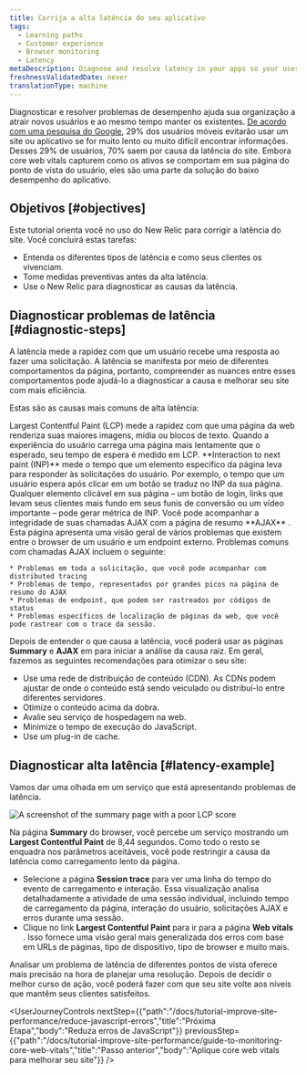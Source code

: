 ```yaml
---
title: Corrija a alta latência do seu aplicativo
tags:
  - Learning paths
  - Customer experience
  - Browser monitoring
  - Latency
metaDescription: Diagnose and resolve latency in your apps so your users get the most out of their site experience.
freshnessValidatedDate: never
translationType: machine
---
```


Diagnosticar e resolver problemas de desempenho ajuda sua organização a atrair novos usuários e ao mesmo tempo manter os existentes. [De acordo com uma pesquisa do Google](https://think.storage.googleapis.com/images/micromoments-guide-to-winning-shift-to-mobile-download.pdf), 29% dos usuários móveis evitarão usar um site ou aplicativo se for muito lento ou muito difícil encontrar informações. Desses 29% de usuários, 70% saem por causa da latência do site. Embora core web vitals capturem como os ativos se comportam em sua página do ponto de vista do usuário, eles são uma parte da solução do baixo desempenho do aplicativo.

## Objetivos [#objectives]

Este tutorial orienta você no uso do New Relic para corrigir a latência do site. Você concluirá estas tarefas:

* Entenda os diferentes tipos de latência e como seus clientes os vivenciam.
* Tome medidas preventivas antes da alta latência.
* Use o New Relic para diagnosticar as causas da latência.

## Diagnosticar problemas de latência [#diagnostic-steps]

A latência mede a rapidez com que um usuário recebe uma resposta ao fazer uma solicitação. A latência se manifesta por meio de diferentes comportamentos da página, portanto, compreender as nuances entre esses comportamentos pode ajudá-lo a diagnosticar a causa e melhorar seu site com mais eficiência.

Estas são as causas mais comuns de alta latência:

<CollapserGroup>
  <Collapser className="freq-link" id="Slow page load" title="Carregamento lento da página">
    Largest Contentful Paint (LCP) mede a rapidez com que uma página da web renderiza suas maiores imagens, mídia ou blocos de texto. Quando a experiência do usuário carrega uma página mais lentamente que o esperado, seu tempo de espera é medido em LCP.
  </Collapser>

  <Collapser className="freq-link" id="Page non-interactivity" title="Não interatividade da página">
    <DNT>**Interaction to next paint (INP)**</DNT> mede o tempo que um elemento específico da página leva para responder às solicitações do usuário. Por exemplo, o tempo que um usuário espera após clicar em um botão se traduz no INP da sua página. Qualquer elemento clicável em sua página – um botão de login, links que levam seus clientes mais fundo em seus funis de conversão ou um vídeo importante – pode gerar métrica de INP.
  </Collapser>

  <Collapser className="freq-link" id="Slow ajax" title="Solicitações AJAX lentas">
    Você pode acompanhar a integridade de suas chamadas AJAX com a página de resumo <DNT>**AJAX**</DNT> . Esta página apresenta uma visão geral de vários problemas que existem entre o browser de um usuário e um endpoint externo. Problemas comuns com chamadas AJAX incluem o seguinte:

    * Problemas em toda a solicitação, que você pode acompanhar com distributed tracing
    * Problemas de tempo, representados por grandes picos na página de resumo do AJAX
    * Problemas de endpoint, que podem ser rastreados por códigos de status
    * Problemas específicos de localização de páginas da web, que você pode rastrear com o trace da sessão.
  </Collapser>
</CollapserGroup>

Depois de entender o que causa a latência, você poderá usar as páginas <DNT>**Summary**</DNT> e <DNT>**AJAX**</DNT> em <InlinePopover type="browser" />para iniciar a análise da causa raiz. Em geral, fazemos as seguintes recomendações para otimizar o seu site:

* Use uma rede de distribuição de conteúdo (CDN). As CDNs podem ajustar de onde o conteúdo está sendo veiculado ou distribuí-lo entre diferentes servidores.
* Otimize o conteúdo acima da dobra.
* Avalie seu serviço de hospedagem na web.
* Minimize o tempo de execução do JavaScript.
* Use um plug-in de cache.

## Diagnosticar alta latência [#latency-example]

Vamos dar uma olhada em um serviço que está apresentando problemas de latência.

<img alt="A screenshot of the summary page with a poor LCP score" title="Abnormal LCP score" src="/images/browser_screenshot-crop_LCP-abnormal.webp" />

Na página <DNT>**Summary**</DNT> do browser, você percebe um serviço mostrando um <DNT>**Largest Contentful Paint**</DNT> de 8,44 segundos. Como todo o resto se enquadra nos parâmetros aceitáveis, você pode restringir a causa da latência como carregamento lento da página.

* Selecione a página <DNT>**Session trace**</DNT> para ver uma linha do tempo do evento de carregamento e interação. Essa visualização analisa detalhadamente a atividade de uma sessão individual, incluindo tempo de carregamento da página, interação do usuário, solicitações AJAX e erros durante uma sessão.
* Clique no link <DNT>**Largest Contentful Paint**</DNT> para ir para a página <DNT>**Web vitals**</DNT> . Isso fornece uma visão geral mais generalizada dos erros com base em URLs de páginas, tipo de dispositivo, tipo de browser e muito mais.

Analisar um problema de latência de diferentes pontos de vista oferece mais precisão na hora de planejar uma resolução. Depois de decidir o melhor curso de ação, você poderá fazer com que seu site volte aos níveis que mantêm seus clientes satisfeitos.

<UserJourneyControls nextStep={{"path":"/docs/tutorial-improve-site-performance/reduce-javascript-errors","title":"Próxima Etapa","body":"Reduza erros de JavaScript"}} previousStep={{"path":"/docs/tutorial-improve-site-performance/guide-to-monitoring-core-web-vitals","title":"Passo anterior","body":"Aplique core web vitals para melhorar seu site"}} />